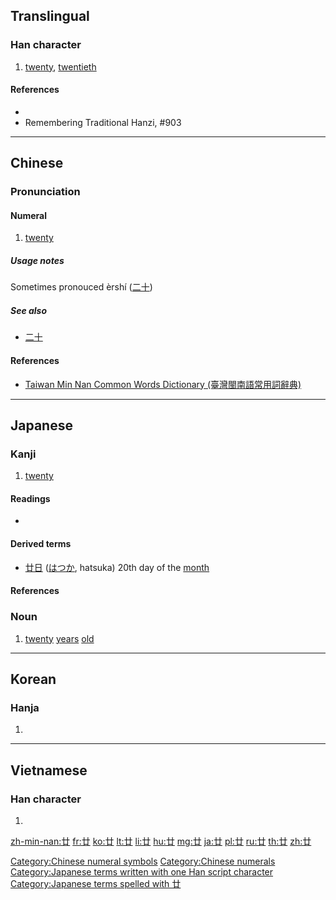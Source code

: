{{also|廾}}
==Translingual==

===Han character===
{{Han char|rn=55|rad=廾|as=01|sn=4|four=44770|canj=T}}

# [[twenty]], [[twentieth]]

====References====
* {{Han ref|kx=0353.100|dkj=09586|dj=0668.090|hdz=10059.020|uh=5EFF|ud=24319|bh=A4DC|bd=42204}}
* Remembering Traditional Hanzi, #903

[[Category:Chinese numeral symbols]]
[[Category:Chinese numerals]]

----

==Chinese==
{{zh-forms}}

===Pronunciation===
{{zh-pron
|m=niàn,pán
|c=jaa6,je6,nim6
|h=
|mn=jia̍p/lia̍p
|w=
|mc=y
|oc=y
|ma=|ma2=
|cat=num,a
}}

====Numeral====
{{zh-num|ts}}

# [[twenty]]

=====Usage notes=====
Sometimes pronouced èrshí ([[二十]])

=====See also=====
* [[二十#Mandarin|二十]]

====References====
* [http://twblg.dict.edu.tw/holodict_new/result_detail.jsp?n_no=799&curpage=1&sample=%E5%BB%BF&radiobutton=1&querytarget=1&limit=20&pagenum=1&rowcount=2 Taiwan Min Nan Common Words Dictionary (臺灣閩南語常用詞辭典)]

----

==Japanese==

===Kanji===
{{ja-kanji|grade=n|rs=廾01}}

# [[twenty]]

====Readings====
* {{ja-readings|on=[[じゅう]] (jū), [[にゅう]] (nyū)|kun=[[にじゅう]] (nijuu)|nanori=[[はつ]], (hatsu)}}

====Derived terms====
* [[廿日]] ([[はつか]], hatsuka) 20th day of the [[month]]

====References====
{{ja-kref
|jis=467B
|ku=3891
|shift=93F9
|euc=C6FB
|freq=''not ranked''
|nelson=1550
|newnelson=1662
|halpern=3449
|kld=''not listed''
|heisig=1190
|tuttle=0a4.36
}}

===Noun===
{{ja-noun|k|hira=はたち|rom=hatachi|hidx=はたち}}

# [[twenty]] [[years]] [[old]] {{context|archaic|lang=ja|sort=はたち}}

[[Category:Japanese terms written with one Han script character]]
[[Category:Japanese terms spelled with 廿]]

----

==Korean==

===Hanja===
{{ko-hanja|hangeul=입|rv=ip|mr=ip}}

# {{defn|lang=ko|sort=廾01}}

----

==Vietnamese==

===Han character===
{{vi-readings|rs=廾01|hanviet=[[nhập]], [[chấp]], [[trấp]], [[trập]], [[niệm]]}}

# {{defn|lang=vi|sort=廾01}}

[[zh-min-nan:廿]]
[[fr:廿]]
[[ko:廿]]
[[lt:廿]]
[[li:廿]]
[[hu:廿]]
[[mg:廿]]
[[ja:廿]]
[[pl:廿]]
[[ru:廿]]
[[th:廿]]
[[zh:廿]]